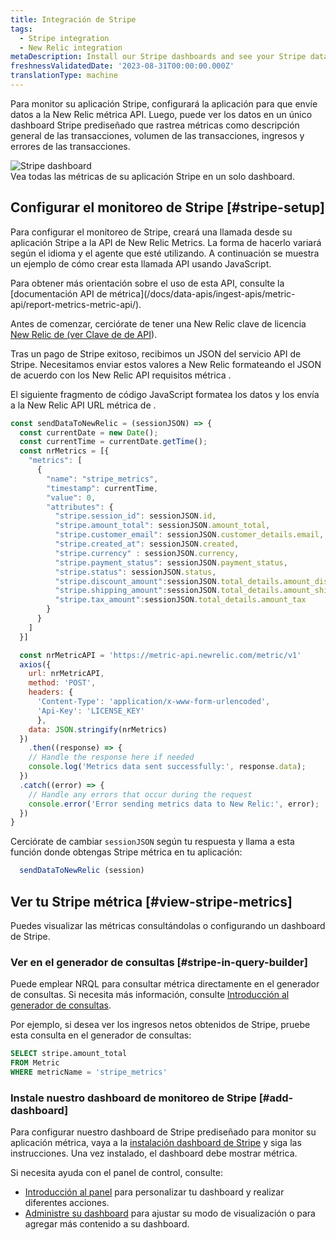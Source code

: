 ```yaml
---
title: Integración de Stripe
tags:
  - Stripe integration
  - New Relic integration
metaDescription: Install our Stripe dashboards and see your Stripe data in New Relic.
freshnessValidatedDate: '2023-08-31T00:00:00.000Z'
translationType: machine
---
```


Para monitor su aplicación Stripe, configurará la aplicación para que envíe datos a la New Relic métrica API. Luego, puede ver los datos en un único dashboard Stripe prediseñado que rastrea métricas como descripción general de las transacciones, volumen de las transacciones, ingresos y errores de las transacciones.

<img title="Stripe" alt="Stripe dashboard" src="/images/infrastructure_screenshot-stripe-dashboard.webp" />

<figcaption>
  Vea todas las métricas de su aplicación Stripe en un solo dashboard.
</figcaption>

## Configurar el monitoreo de Stripe [#stripe-setup]

Para configurar el monitoreo de Stripe, creará una llamada desde su aplicación Stripe a la API de New Relic Metrics. La forma de hacerlo variará según el idioma y el agente que esté utilizando. A continuación se muestra un ejemplo de cómo crear esta llamada API usando JavaScript.

<Callout variant="tip">
  Para obtener más orientación sobre el uso de esta API, consulte la [documentación API de métrica](/docs/data-apis/ingest-apis/metric-api/report-metrics-metric-api/).
</Callout>

Antes de comenzar, cerciórate de tener una New Relic clave de licencia [New Relic de (ver Clave de de API](/docs/apis/intro-apis/new-relic-api-keys/)).

Tras un pago de Stripe exitoso, recibimos un JSON del servicio API de Stripe. Necesitamos enviar estos valores a New Relic formateando el JSON de acuerdo con los New Relic API requisitos métrica .

El siguiente fragmento de código JavaScript formatea los datos y los envía a la New Relic API URL métrica de .

```javascript
const sendDataToNewRelic = (sessionJSON) => {
  const currentDate = new Date();
  const currentTime = currentDate.getTime();
  const nrMetrics = [{
    "metrics": [
      {
        "name": "stripe_metrics",
        "timestamp": currentTime,
        "value": 0,
        "attributes": {
          "stripe.session_id": sessionJSON.id,
          "stripe.amount_total": sessionJSON.amount_total,
          "stripe.customer_email": sessionJSON.customer_details.email,
          "stripe.created_at": sessionJSON.created,
          "stripe.currency" : sessionJSON.currency,
          "stripe.payment_status": sessionJSON.payment_status,
          "stripe.status": sessionJSON.status,
          "stripe.discount_amount":sessionJSON.total_details.amount_discount,
          "stripe.shipping_amount":sessionJSON.total_details.amount_shipping,
          "stripe.tax_amount":sessionJSON.total_details.amount_tax
        }
      }
    ]
  }]

  const nrMetricAPI = 'https://metric-api.newrelic.com/metric/v1'
  axios({
    url: nrMetricAPI,
    method: 'POST',
    headers: {
      'Content-Type': 'application/x-www-form-urlencoded',
      'Api-Key': 'LICENSE_KEY'
      },
    data: JSON.stringify(nrMetrics)
  })
    .then((response) => {
    // Handle the response here if needed
    console.log('Metrics data sent successfully:', response.data);
  })
  .catch((error) => {
    // Handle any errors that occur during the request
    console.error('Error sending metrics data to New Relic:', error);
  })
}

```

Cerciórate de cambiar `sessionJSON` según tu respuesta y llama a esta función donde obtengas Stripe métrica en tu aplicación:

```javascript
  sendDataToNewRelic (session)
```

## Ver tu Stripe métrica [#view-stripe-metrics]

Puedes visualizar las métricas consultándolas o configurando un dashboard de Stripe.

### Ver en el generador de consultas [#stripe-in-query-builder]

Puede emplear NRQL para consultar métrica directamente en el generador de consultas. Si necesita más información, consulte [Introducción al generador de consultas](/docs/query-your-data/explore-query-data/query-builder/introduction-query-builder).

Por ejemplo, si desea ver los ingresos netos obtenidos de Stripe, pruebe esta consulta en el generador de consultas:

```sql
SELECT stripe.amount_total 
FROM Metric 
WHERE metricName = 'stripe_metrics'
```

### Instale nuestro dashboard de monitoreo de Stripe [#add-dashboard]

Para configurar nuestro dashboard de Stripe prediseñado para monitor su aplicación métrica, vaya a la [instalación dashboard de Stripe](https://onenr.io/0ZQWYYE1rRW) y siga las instrucciones. Una vez instalado, el dashboard debe mostrar métrica.

Si necesita ayuda con el panel de control, consulte:

* [Introducción al panel](/docs/query-your-data/explore-query-data/dashboards/introduction-dashboards) para personalizar tu dashboard y realizar diferentes acciones.
* [Administre su dashboard](/docs/query-your-data/explore-query-data/dashboards/manage-your-dashboard) para ajustar su <InlinePopover type="dashboards" />modo de visualización o para agregar más contenido a su dashboard.
